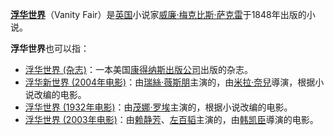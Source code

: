 '''[[浮华世界|浮华世界]]'''（Vanity Fair）是[[英国|英国]]小说家[[威廉·梅克比斯·萨克雷|威廉·梅克比斯·萨克雷]]于1848年出版的小说。

'''浮华世界'''也可以指：
*[[浮华世界_(杂志)|浮华世界 (杂志)]]：一本美国[[康得纳斯出版公司|康得纳斯出版公司]]出版的杂志。
*[[浮華新世界|浮华新世界 (2004年电影)]]：由[[瑞絲·薇斯朋|瑞絲·薇斯朋]]主演的，由[[米拉·奈兒|米拉·奈兒]]導演，根据小说改编的电影。
*[[浮华世界_(1932年电影)|浮华世界 (1932年电影)]]：由[[茂娜·罗埃|茂娜·罗埃]]主演的，根据小说改编的电影。
*[[浮华世界_(2003年电影)|浮华世界 (2003年电影)]]：由[[赖静芳|赖静芳]]、[[左百韬|左百韬]]主演的，由[[韩凯臣|韩凯臣]]導演的电影。

{{disambig|Cat=四字作品消歧義}}